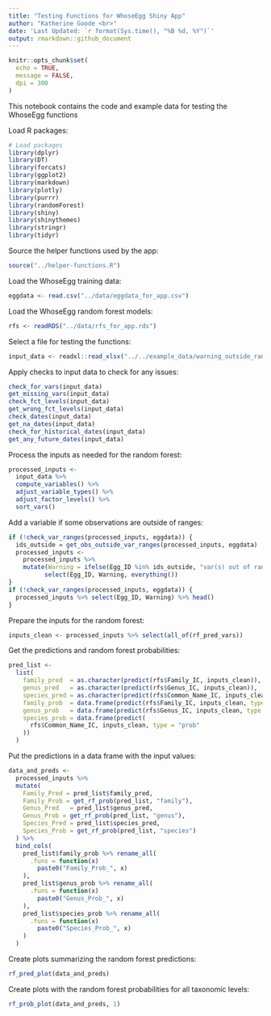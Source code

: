 ```yaml
---
title: "Testing Functions for WhoseEgg Shiny App"
author: "Katherine Goode <br>"
date: 'Last Updated: `r format(Sys.time(), "%B %d, %Y")`'
output: rmarkdown::github_document
---
```


```r
knitr::opts_chunk$set(
  echo = TRUE, 
  message = FALSE,
  dpi = 300
)
```

This notebook contains the code and example data for testing the WhoseEgg functions

Load R packages:

```r
# Load packages
library(dplyr)
library(DT)
library(forcats)
library(ggplot2)
library(markdown)
library(plotly)
library(purrr)
library(randomForest)
library(shiny)
library(shinythemes)
library(stringr)
library(tidyr)
```

Source the helper functions used by the app:

```r
source("../helper-functions.R")
```

Load the WhoseEgg training data:

```r
eggdata <- read.csv("../data/eggdata_for_app.csv")
```

Load the WhoseEgg random forest models:

```r
rfs <- readRDS("../data/rfs_for_app.rds")
```

Select a file for testing the functions:

```r
input_data <- readxl::read_xlsx("../../example_data/warning_outside_ranges.xlsx")
```

Apply checks to input data to check for any issues:

```r
check_for_vars(input_data)
get_missing_vars(input_data)
check_fct_levels(input_data)
get_wrong_fct_levels(input_data)
check_dates(input_data)
get_na_dates(input_data)
check_for_historical_dates(input_data)
get_any_future_dates(input_data)
```

Process the inputs as needed for the random forest:

```r
processed_inputs <-
  input_data %>%
  compute_variables() %>%
  adjust_variable_types() %>%
  adjust_factor_levels() %>%
  sort_vars()
```

Add a variable if some observations are outside of ranges: 

```r
if (!check_var_ranges(processed_inputs, eggdata)) {
  ids_outside = get_obs_outside_var_ranges(processed_inputs, eggdata)
  processed_inputs <- 
    processed_inputs %>%
    mutate(Warning = ifelse(Egg_ID %in% ids_outside, "var(s) out of range", "none")) %>%
          select(Egg_ID, Warning, everything())
}
if (!check_var_ranges(processed_inputs, eggdata)) {
  processed_inputs %>% select(Egg_ID, Warning) %>% head()
}
```

Prepare the inputs for the random forest:

```r
inputs_clean <- processed_inputs %>% select(all_of(rf_pred_vars))
```

Get the predictions and random forest probabilities:

```r
pred_list <-
  list(
    family_pred  = as.character(predict(rfs$Family_IC, inputs_clean)),
    genus_pred   = as.character(predict(rfs$Genus_IC, inputs_clean)),
    species_pred = as.character(predict(rfs$Common_Name_IC, inputs_clean)),
    family_prob  = data.frame(predict(rfs$Family_IC, inputs_clean, type = "prob")),
    genus_prob   = data.frame(predict(rfs$Genus_IC, inputs_clean, type = "prob")),
    species_prob = data.frame(predict(
      rfs$Common_Name_IC, inputs_clean, type = "prob"
    ))
  )
```

Put the predictions in a data frame with the input values:

```r
data_and_preds <-
  processed_inputs %>%
  mutate(
    Family_Pred = pred_list$family_pred,
    Family_Prob = get_rf_prob(pred_list, "family"),
    Genus_Pred   = pred_list$genus_pred,
    Genus_Prob = get_rf_prob(pred_list, "genus"),
    Species_Pred = pred_list$species_pred,
    Species_Prob = get_rf_prob(pred_list, "species")
  ) %>%
  bind_cols(
    pred_list$family_prob %>% rename_all(
      .funs = function(x)
        paste0("Family_Prob_", x)
    ),
    pred_list$genus_prob %>% rename_all(
      .funs = function(x)
        paste0("Genus_Prob_", x)
    ),
    pred_list$species_prob %>% rename_all(
      .funs = function(x)
        paste0("Species_Prob_", x)
    )
  )
```

Create plots summarizing the random forest predictions:

```r
rf_pred_plot(data_and_preds)
```

Create plots with the random forest probabilities for all taxonomic levels:

```r
rf_prob_plot(data_and_preds, 1)
```